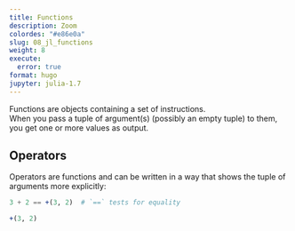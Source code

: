 ```yaml
---
title: Functions
description: Zoom
colordes: "#e86e0a"
slug: 08_jl_functions
weight: 8
execute:
  error: true
format: hugo
jupyter: julia-1.7
---
```


Functions are objects containing a set of instructions.<br>
When you pass a tuple of argument(s) (possibly an empty tuple) to them, you get one or more values as output.

## Operators

Operators are functions and can be written in a way that shows the tuple of arguments more explicitly:

```julia
3 + 2 == +(3, 2)  # `==` tests for equality
```
```julia
+(3, 2)
```

